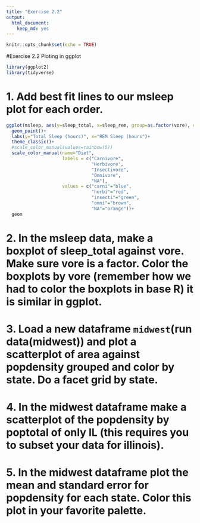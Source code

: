 ```yaml
---
title: "Exercise 2.2"
output: 
  html_document: 
    keep_md: yes
---
```


```r
knitr::opts_chunk$set(echo = TRUE)
```


#Exercise 2.2 Ploting in ggplot
```r
library(ggplot2)
library(tidyverse)
```

# 1. Add best fit lines to our msleep plot for each order.
```r
ggplot(msleep, aes(y=sleep_total, x=sleep_rem, group=as.factor(vore), color=as.factor(vore)))+
  geom_point()+
  labs(y="Total Sleep (hours)", x="REM Sleep (hours")+
  theme_classic()+
  #scale_color_manual(values=rainbow(5))
  scale_color_manual(name="Diet", 
                     labels = c("Carnivore", 
                                "Herbivore", 
                                "Insectivore", 
                                "Omnivore", 
                                "NA"), 
                     values = c("carni"="blue", 
                                "herbi"="red", 
                                "insecti"="green", 
                                "omni"="brown", 
                                "NA"="orange"))+
  geom
```

  
# 2. In the msleep data, make a boxplot of sleep_total against vore. Make sure vore is a factor. Color the boxplots by vore (remember how we had to color the boxplots in base R) it is similar in ggplot.  



# 3. Load a new dataframe `midwest`(run data(midwest)) and plot a scatterplot of area against popdensity grouped and color by state. Do a facet grid by state.



#  4. In the midwest dataframe make a scatterplot of the popdensity by poptotal of only IL (this requires you to subset your data for illinois).




# 5. In the midwest dataframe plot the mean and standard error for popdensity for each state. Color this plot in your favorite palette.
